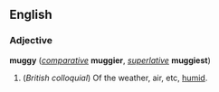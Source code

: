 ==English==
===Adjective===
'''muggy''' (''[[comparative]]'' '''muggier''', ''[[superlative]]'' '''muggiest''')

#(''British colloquial'') Of the weather, air, etc, [[humid]].